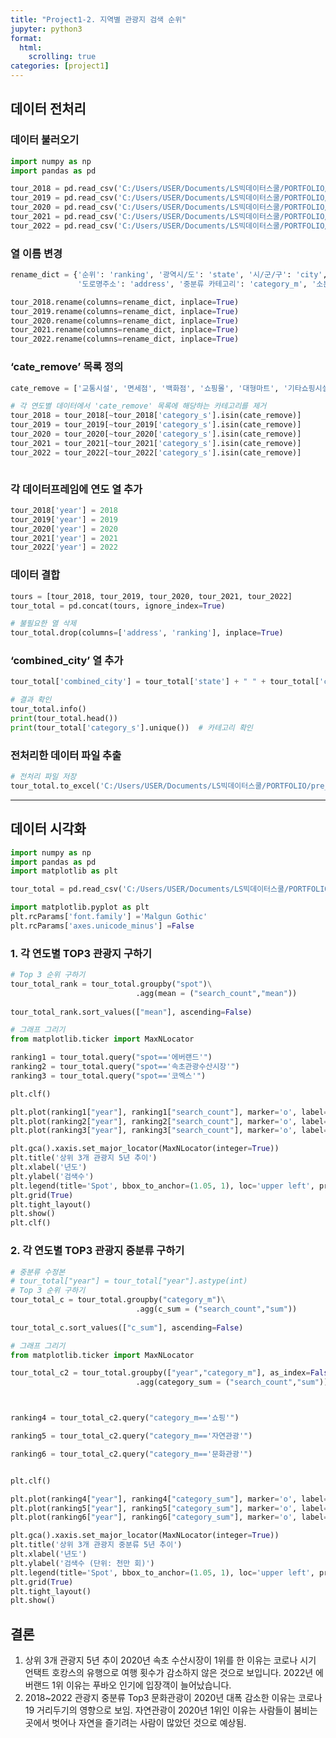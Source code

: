 ```yaml
---
title: "Project1-2. 지역별 관광지 검색 순위"
jupyter: python3
format: 
  html:
    scrolling: true
categories: [project1] 
---
```


## 데이터 전처리
### 데이터 불러오기
```python
import numpy as np
import pandas as pd

tour_2018 = pd.read_csv('C:/Users/USER/Documents/LS빅데이터스쿨/PORTFOLIO/data/ranking_2018.csv', encoding='cp949')
tour_2019 = pd.read_csv('C:/Users/USER/Documents/LS빅데이터스쿨/PORTFOLIO/data/ranking_2019.csv', encoding='cp949')
tour_2020 = pd.read_csv('C:/Users/USER/Documents/LS빅데이터스쿨/PORTFOLIO/data/ranking_2020.csv', encoding='cp949')
tour_2021 = pd.read_csv('C:/Users/USER/Documents/LS빅데이터스쿨/PORTFOLIO/data/ranking_2021.csv', encoding='cp949')
tour_2022 = pd.read_csv('C:/Users/USER/Documents/LS빅데이터스쿨/PORTFOLIO/data/ranking_2022.csv', encoding='cp949')

```

### 열 이름 변경
```python

rename_dict = {'순위': 'ranking', '광역시/도': 'state', '시/군/구': 'city', '관광지명': 'spot',
               '도로명주소': 'address', '중분류 카테고리': 'category_m', '소분류 카테고리': 'category_s', '검색건수': 'search_count'}

tour_2018.rename(columns=rename_dict, inplace=True)
tour_2019.rename(columns=rename_dict, inplace=True)
tour_2020.rename(columns=rename_dict, inplace=True)
tour_2021.rename(columns=rename_dict, inplace=True)
tour_2022.rename(columns=rename_dict, inplace=True)

```

### 'cate_remove' 목록 정의
```python

cate_remove = ['교통시설', '면세점', '백화점', '쇼핑몰', '대형마트', '기타쇼핑시설']

# 각 연도별 데이터에서 'cate_remove' 목록에 해당하는 카테고리를 제거
tour_2018 = tour_2018[~tour_2018['category_s'].isin(cate_remove)]
tour_2019 = tour_2019[~tour_2019['category_s'].isin(cate_remove)]
tour_2020 = tour_2020[~tour_2020['category_s'].isin(cate_remove)]
tour_2021 = tour_2021[~tour_2021['category_s'].isin(cate_remove)]
tour_2022 = tour_2022[~tour_2022['category_s'].isin(cate_remove)]



```

### 각 데이터프레임에 연도 열 추가
```python

tour_2018['year'] = 2018
tour_2019['year'] = 2019
tour_2020['year'] = 2020
tour_2021['year'] = 2021
tour_2022['year'] = 2022

```

### 데이터 결합
```python

tours = [tour_2018, tour_2019, tour_2020, tour_2021, tour_2022]
tour_total = pd.concat(tours, ignore_index=True)

# 불필요한 열 삭제
tour_total.drop(columns=['address', 'ranking'], inplace=True)

```

### 'combined_city' 열 추가
```python


tour_total['combined_city'] = tour_total['state'] + " " + tour_total['city']

# 결과 확인
tour_total.info()
print(tour_total.head())  
print(tour_total['category_s'].unique())  # 카테고리 확인

```

### 전처리한 데이터 파일 추출
```python
# 전처리 파일 저장
tour_total.to_excel('C:/Users/USER/Documents/LS빅데이터스쿨/PORTFOLIO/pre_data/total_tour.xlsx', index=False)
```
---------------------------------------------------------------
## 데이터 시각화
```python
import numpy as np
import pandas as pd
import matplotlib as plt

tour_total = pd.read_csv('C:/Users/USER/Documents/LS빅데이터스쿨/PORTFOLIO/pre_data/total_tour.csv', encoding = 'cp949')

import matplotlib.pyplot as plt
plt.rcParams['font.family'] ='Malgun Gothic'
plt.rcParams['axes.unicode_minus'] =False
```

### 1. 각 연도별  TOP3 관광지 구하기
```python
# Top 3 순위 구하기
tour_total_rank = tour_total.groupby("spot")\
                            .agg(mean = ("search_count","mean"))
        
tour_total_rank.sort_values(["mean"], ascending=False)

# 그래프 그리기
from matplotlib.ticker import MaxNLocator

ranking1 = tour_total.query("spot=='에버랜드'")
ranking2 = tour_total.query("spot=='속초관광수산시장'")
ranking3 = tour_total.query("spot=='코엑스'")

plt.clf()

plt.plot(ranking1["year"], ranking1["search_count"], marker='o', label="에버랜드")
plt.plot(ranking2["year"], ranking2["search_count"], marker='o', label='속초관광수산시장')
plt.plot(ranking3["year"], ranking3["search_count"], marker='o', label='코엑스')

plt.gca().xaxis.set_major_locator(MaxNLocator(integer=True))
plt.title('상위 3개 관광지 5년 추이')
plt.xlabel('년도')
plt.ylabel('검색수')
plt.legend(title='Spot', bbox_to_anchor=(1.05, 1), loc='upper left', prop={'size': 10})
plt.grid(True)
plt.tight_layout()
plt.show()
plt.clf()
```

### 2. 각 연도별  TOP3 관광지 중분류 구하기
```python
# 중분류 수정본
# tour_total["year"] = tour_total["year"].astype(int)
# Top 3 순위 구하기
tour_total_c = tour_total.groupby("category_m")\
                            .agg(c_sum = ("search_count","sum"))
        
tour_total_c.sort_values(["c_sum"], ascending=False)

# 그래프 그리기
from matplotlib.ticker import MaxNLocator

tour_total_c2 = tour_total.groupby(["year","category_m"], as_index=False)\
                            .agg(category_sum = ("search_count","sum"))



ranking4 = tour_total_c2.query("category_m=='쇼핑'")

ranking5 = tour_total_c2.query("category_m=='자연관광'")

ranking6 = tour_total_c2.query("category_m=='문화관광'")


plt.clf()

plt.plot(ranking4["year"], ranking4["category_sum"], marker='o', label="쇼핑")
plt.plot(ranking5["year"], ranking5["category_sum"], marker='o', label='자연관광')
plt.plot(ranking6["year"], ranking6["category_sum"], marker='o', label='문화관광')

plt.gca().xaxis.set_major_locator(MaxNLocator(integer=True))
plt.title('상위 3개 관광지 중분류 5년 추이')
plt.xlabel('년도')
plt.ylabel('검색수 (단위: 천만 회)')
plt.legend(title='Spot', bbox_to_anchor=(1.05, 1), loc='upper left', prop={'size': 10})
plt.grid(True)
plt.tight_layout()
plt.show()
```

## 결론

1.  상위 3개 관광지 5년 추이 2020년 속초 수산시장이 1위를 한 이유는 코로나 시기 언택트 호캉스의 유행으로 여행 횟수가 감소하지 않은 것으로 보입니다. 2022년 에버랜드 1위 이유는 푸바오 인기에 입장객이 늘어났습니다.
2.  2018\~2022 관광지 중분류 Top3 문화관광이 2020년 대폭 감소한 이유는 코로나 19 거리두기의 영향으로 보임. 자연관광이 2020년 1위인 이유는 사람들이 붐비는 곳에서 벗어나 자연을 즐기려는 사람이 많았던 것으로 예상됨.
